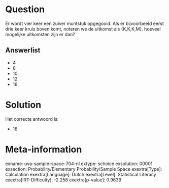 Question
========

Er wordt vier keer een zuiver muntstuk opgegooid. Als er bijvoorbeeld
eerst drie keer kruis boven komt, noteren we de uitkomst als {K,K,K,M}.
hoeveel mogelijke uitkomsten zijn er dan?


Answerlist
----------

* 4
* 8
* 10
* 12
* 16

Solution
========

Het correcte antwoord is: 

* 16

Meta-information
================
exname: uva-sample-space-704-nl
extype: schoice
exsolution: 00001
exsection: Probability/Elementary Probability/Sample Space
exextra[Type]: Calculation
exextra[Language]: Dutch
exextra[Level]: Statistical Literacy
exextra[IRT-Difficulty]: -2.258
exextra[p-value]: 0.9639
